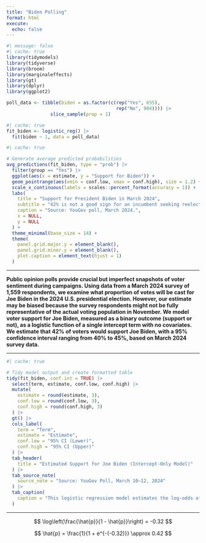 ```yaml
---
title: "Biden Polling"
format: html
execute: 
  echo: false
---
```


```r
#| message: false
#| cache: true
library(tidymodels)
library(tidyverse)
library(broom)
library(marginaleffects)
library(gt)
library(dplyr)
library(ggplot2)

poll_data <- tibble(biden = as.factor(c(rep("Yes", 655), 
                                        rep("No", 904)))) |> 
                slice_sample(prop = 1)
```

```r
#| cache: true
fit_biden <- logistic_reg() |> 
  fit(biden ~ 1, data = poll_data)
```

```r
#| cache: true

# Generate average predicted probabilities
avg_predictions(fit_biden, type = "prob") |>
  filter(group == "Yes") |>
  ggplot(aes(x = estimate, y = "Support for Biden")) +
  geom_pointrange(aes(xmin = conf.low, xmax = conf.high), size = 1.2) +
  scale_x_continuous(labels = scales::percent_format(accuracy = 1)) +
  labs(
    title = "Support for President Biden in March 2024",
    subtitle = "42% is not a good sign for an incumbent seeking reelection",
    caption = "Source: YouGov poll, March 2024.",
    x = NULL,
    y = NULL
  ) +
  theme_minimal(base_size = 14) +
  theme(
    panel.grid.major.y = element_blank(),
    panel.grid.minor.y = element_blank(),
    plot.caption = element_text(hjust = 1)
  )
```

---

**Public opinion polls provide crucial but imperfect snapshots of voter sentiment during campaigns. Using data from a March 2024 survey of 1,559 respondents, we examine what proportion of votes will be cast for Joe Biden in the 2024 U.S. presidential election. However, our estimate may be biased because the survey respondents might not be fully representative of the actual voting population in November. We model voter support for Joe Biden, measured as a binary outcome (support or not), as a logistic function of a single intercept term with no covariates. We estimate that 42% of voters would support Joe Biden, with a 95% confidence interval ranging from 40% to 45%, based on March 2024 survey data.**

---

```r
#| cache: true

# Tidy model output and create formatted table
tidy(fit_biden, conf.int = TRUE) |>
  select(term, estimate, conf.low, conf.high) |>
  mutate(
    estimate = round(estimate, 3),
    conf.low = round(conf.low, 3),
    conf.high = round(conf.high, 3)
  ) |>
  gt() |>
  cols_label(
    term = "Term",
    estimate = "Estimate",
    conf.low = "95% CI (Lower)",
    conf.high = "95% CI (Upper)"
  ) |>
  tab_header(
    title = "Estimated Support for Joe Biden (Intercept-Only Model)"
  ) |>
  tab_source_note(
    source_note = "Source: YouGov Poll, March 10–12, 2024"
  ) |>
  tab_caption(
    caption = "This logistic regression model estimates the log-odds of support for Joe Biden based on survey responses."
  )
```

---

$$
\log\left(\frac{\hat{p}}{1 - \hat{p}}\right) = -0.32
$$

$$
\hat{p} = \frac{1}{1 + e^{-(-0.32)}} \approx 0.42
$$
